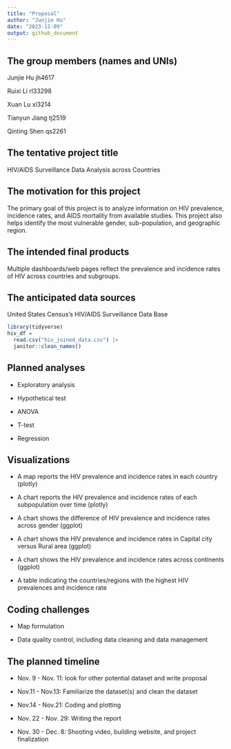 ```yaml
---
title: "Proposal"
author: "Junjie Hu"
date: "2023-11-09"
output: github_document
---
```


## The group members (names and UNIs)

Junjie Hu jh4617

Ruixi Li rl33298

Xuan Lu xl3214

Tianyun Jiang tj2519

Qinting Shen qs2261

## The tentative project title

HIV/AIDS Surveillance Data Analysis across Countries

## The motivation for this project

The primary goal of this project is to analyze information 
on HIV prevalence, incidence rates, and AIDS mortality from available studies. 
This project also helps identify the most vulnerable gender, sub-population, and geographic region. 

## The intended final products

Multiple dashboards/web pages reflect the prevalence and incidence rates of HIV across countries and subgroups.

## The anticipated data sources

United States Census’s HIV/AIDS Surveillance Data Base

```r
library(tidyverse)
hiv_df = 
  read.csv("hiv_joined_data.csv") |>
  janitor::clean_names() 
```


## Planned analyses 

* Exploratory analysis

* Hypothetical test

* ANOVA

* T-test

* Regression

## Visualizations 

* A map reports the HIV prevalence and incidence rates in each country (plotly)

* A chart reports the HIV prevalence and incidence rates of each subpopulation over time (plotly)

* A chart shows the difference of HIV prevalence and incidence rates across gender (ggplot)

* A chart shows the HIV prevalence and incidence rates in Capital city versus Rural area (ggplot)

* A chart shows the HIV prevalence and incidence rates across continents (ggplot) 

* A table indicating the countries/regions with the highest HIV prevalences and incidence rate

## Coding challenges
  
* Map formulation

* Data quality control, including data cleaning and data management

## The planned timeline

* Nov. 9 - Nov. 11: look for other potential dataset and write proposal

* Nov.11 - Nov.13: Familiarize the dataset(s) and clean the dataset

* Nov.14 - Nov.21: Coding and plotting

* Nov. 22 - Nov. 29: Writing the report

* Nov. 30 - Dec. 8: Shooting video, building website, and project finalization 








